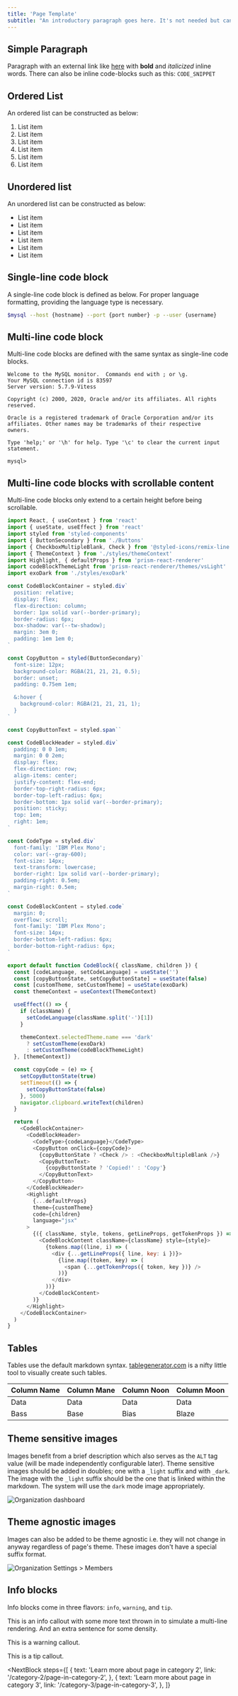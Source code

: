 ```yaml
---
title: 'Page Template'
subtitle: "An introductory paragraph goes here. It's not needed but can be potentially helpful to briefly explain the page's purpose and content."
---
```


## Simple Paragraph

Paragraph with an external link like [here](https://dev.mysql.com/doc/refman/8.0/en/mysql.html) with **bold** and _italicized_ inline words. There can also be inline code-blocks such as this: `CODE_SNIPPET`

## Ordered List

An ordered list can be constructed as below:

1. List item
2. List item
3. List item
4. List item
5. List item
6. List item

## Unordered list

An unordered list can be constructed as below:

- List item
- List item
- List item
- List item
- List item
- List item

## Single-line code block

A single-line code block is defined as below. For proper language formatting, providing the language type is necessary.

```bash
$mysql --host {hostname} --port {port number} -p --user {username}
```

## Multi-line code block

Multi-line code blocks are defined with the same syntax as single-line code blocks.

```console
Welcome to the MySQL monitor.  Commands end with ; or \g.
Your MySQL connection id is 83597
Server version: 5.7.9-Vitess

Copyright (c) 2000, 2020, Oracle and/or its affiliates. All rights reserved.

Oracle is a registered trademark of Oracle Corporation and/or its
affiliates. Other names may be trademarks of their respective
owners.

Type 'help;' or '\h' for help. Type '\c' to clear the current input statement.

mysql>
```

## Multi-line code blocks with scrollable content

Multi-line code blocks only extend to a certain height before being scrollable.

```javascript
import React, { useContext } from 'react'
import { useState, useEffect } from 'react'
import styled from 'styled-components'
import { ButtonSecondary } from './Buttons'
import { CheckboxMultipleBlank, Check } from '@styled-icons/remix-line'
import { ThemeContext } from './styles/themeContext'
import Highlight, { defaultProps } from 'prism-react-renderer'
import codeBlockThemeLight from 'prism-react-renderer/themes/vsLight'
import exoDark from './styles/exoDark'

const CodeBlockContainer = styled.div`
  position: relative;
  display: flex;
  flex-direction: column;
  border: 1px solid var(--border-primary);
  border-radius: 6px;
  box-shadow: var(--tw-shadow);
  margin: 3em 0;
  padding: 1em 1em 0;
`

const CopyButton = styled(ButtonSecondary)`
  font-size: 12px;
  background-color: RGBA(21, 21, 21, 0.5);
  border: unset;
  padding: 0.75em 1em;

  &:hover {
    background-color: RGBA(21, 21, 21, 1);
  }
`

const CopyButtonText = styled.span``

const CodeBlockHeader = styled.div`
  padding: 0 0 1em;
  margin: 0 0 2em;
  display: flex;
  flex-direction: row;
  align-items: center;
  justify-content: flex-end;
  border-top-right-radius: 6px;
  border-top-left-radius: 6px;
  border-bottom: 1px solid var(--border-primary);
  position: sticky;
  top: 1em;
  right: 1em;
`

const CodeType = styled.div`
  font-family: 'IBM Plex Mono';
  color: var(--gray-600);
  font-size: 14px;
  text-transform: lowercase;
  border-right: 1px solid var(--border-primary);
  padding-right: 0.5em;
  margin-right: 0.5em;
`

const CodeBlockContent = styled.code`
  margin: 0;
  overflow: scroll;
  font-family: 'IBM Plex Mono';
  font-size: 14px;
  border-bottom-left-radius: 6px;
  border-bottom-right-radius: 6px;
`

export default function CodeBlock({ className, children }) {
  const [codeLanguage, setCodeLanguage] = useState('')
  const [copyButtonState, setCopyButtonState] = useState(false)
  const [customTheme, setCustomTheme] = useState(exoDark)
  const themeContext = useContext(ThemeContext)

  useEffect(() => {
    if (className) {
      setCodeLanguage(className.split('-')[1])
    }

    themeContext.selectedTheme.name === 'dark'
      ? setCustomTheme(exoDark)
      : setCustomTheme(codeBlockThemeLight)
  }, [themeContext])

  const copyCode = (e) => {
    setCopyButtonState(true)
    setTimeout(() => {
      setCopyButtonState(false)
    }, 5000)
    navigator.clipboard.writeText(children)
  }

  return (
    <CodeBlockContainer>
      <CodeBlockHeader>
        <CodeType>{codeLanguage}</CodeType>
        <CopyButton onClick={copyCode}>
          {copyButtonState ? <Check /> : <CheckboxMultipleBlank />}
          <CopyButtonText>
            {copyButtonState ? 'Copied!' : 'Copy'}
          </CopyButtonText>
        </CopyButton>
      </CodeBlockHeader>
      <Highlight
        {...defaultProps}
        theme={customTheme}
        code={children}
        language="jsx"
      >
        {({ className, style, tokens, getLineProps, getTokenProps }) => (
          <CodeBlockContent className={className} style={style}>
            {tokens.map((line, i) => (
              <div {...getLineProps({ line, key: i })}>
                {line.map((token, key) => (
                  <span {...getTokenProps({ token, key })} />
                ))}
              </div>
            ))}
          </CodeBlockContent>
        )}
      </Highlight>
    </CodeBlockContainer>
  )
}
```

## Tables

Tables use the default markdown syntax. [tablegenerator.com](https://www.tablesgenerator.com/markdown_tables) is a nifty little tool to visually create such tables.

| Column Name | Column Mane | Column Noon | Column Moon |
| ----------- | ----------- | ----------- | ----------- |
| Data        | Data        | Data        | Data        |
| Bass        | Base        | Bias        | Blaze       |

## Theme sensitive images

Images benefit from a brief description which also serves as the `ALT` tag value (will be made independently configurable later). Theme sensitive images should be added in doubles; one with a `_light` suffix and with `_dark`. The image with the `_light` suffix should be the one that is linked within the markdown. The system will use the `dark` mode image appropriately.

![Organization dashboard](/img/docs/ps_org_dashboard_light.png)

## Theme agnostic images

Images can also be added to be theme agnostic i.e. they will not change in anyway regardless of page's theme. These images don't have a special suffix format.

![Organization Settings > Members](/img/docs/ps_org_settings_members.png)

## Info blocks

Info blocks come in three flavors: `info`, `warning`, and `tip`.

<InfoBlock type="info">
  This is an info callout with some more text thrown in to simulate a multi-line
  rendering. And an extra sentence for some density.
</InfoBlock>

<InfoBlock type="warning">This is a warning callout.</InfoBlock>

<InfoBlock type="tip">This is a tip callout.</InfoBlock>

<NextBlock
  steps={[
    {
      text: 'Learn more about page in category 2',
      link: '/category-2/page-in-category-2',
    },
    {
      text: 'Learn more about page in category 3',
      link: '/category-3/page-in-category-3',
    },
  ]}
></NextBlock>
